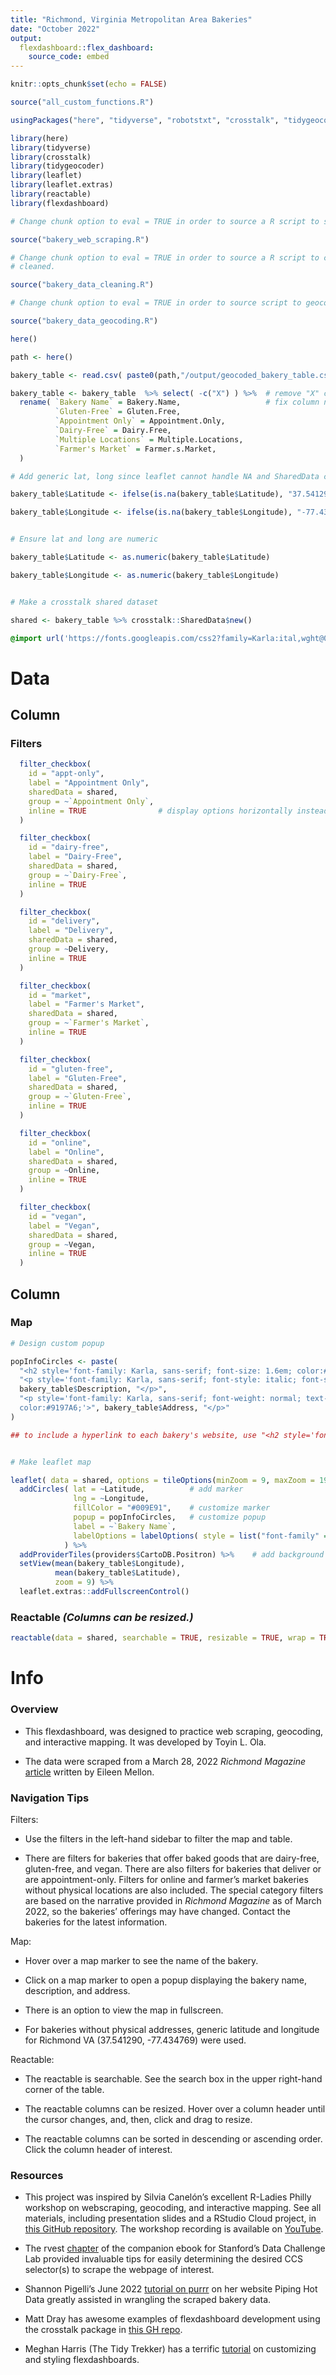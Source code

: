 ```yaml
---
title: "Richmond, Virginia Metropolitan Area Bakeries"
date: "October 2022"
output:
  flexdashboard::flex_dashboard:
    source_code: embed
---
```


```r

knitr::opts_chunk$set(echo = FALSE)

source("all_custom_functions.R")

usingPackages("here", "tidyverse", "robotstxt", "crosstalk", "tidygeocoder", "leaflet", "leaflet.extras", "reactable", "flexdashboard")

library(here)
library(tidyverse)
library(crosstalk)
library(tidygeocoder)
library(leaflet)
library(leaflet.extras)
library(reactable)
library(flexdashboard)

```

```r

# Change chunk option to eval = TRUE in order to source a R script to scrape the web for the bakeries' data in lieu of loading # data that has already been scraped.

source("bakery_web_scraping.R")

```

```r

# Change chunk option to eval = TRUE in order to source a R script to clean data instead of loading data that has already been
# cleaned.

source("bakery_data_cleaning.R")

```

```r

# Change chunk option to eval = TRUE in order to source script to geocode data instead of loading data in next chunk.

source("bakery_data_geocoding.R")

```

```r

here()

path <- here()

bakery_table <- read.csv( paste0(path,"/output/geocoded_bakery_table.csv") )

bakery_table <- bakery_table  %>% select( -c("X") ) %>%  # remove "X" column from reading in csv
  rename( `Bakery Name` = Bakery.Name,                   # fix column names from reading in csv
          `Gluten-Free` = Gluten.Free, 
          `Appointment Only` = Appointment.Only,
          `Dairy-Free` = Dairy.Free, 
          `Multiple Locations` = Multiple.Locations,
          `Farmer's Market` = Farmer.s.Market,
  )

```

```r

# Add generic lat, long since leaflet cannot handle NA and SharedData cannot be filtered

bakery_table$Latitude <- ifelse(is.na(bakery_table$Latitude), "37.541290", bakery_table$Latitude )

bakery_table$Longitude <- ifelse(is.na(bakery_table$Longitude), "-77.434769", bakery_table$Longitude )


# Ensure lat and long are numeric

bakery_table$Latitude <- as.numeric(bakery_table$Latitude)

bakery_table$Longitude <- as.numeric(bakery_table$Longitude)


# Make a crosstalk shared dataset

shared <- bakery_table %>% crosstalk::SharedData$new()

```

```css

@import url('https://fonts.googleapis.com/css2?family=Karla:ital,wght@0,300;0,400;1,300;1,400&display=swap');

```


**Data**
=====================================  


Column {data-width=175}
-------------------------------------

### Filters

```r


  filter_checkbox(
    id = "appt-only",
    label = "Appointment Only",
    sharedData = shared,
    group = ~`Appointment Only`,
    inline = TRUE                # display options horizontally instead of vertically
  )

  filter_checkbox(
    id = "dairy-free",
    label = "Dairy-Free",
    sharedData = shared,
    group = ~`Dairy-Free`,
    inline = TRUE
  )

  filter_checkbox(
    id = "delivery",
    label = "Delivery",
    sharedData = shared,
    group = ~Delivery,
    inline = TRUE
  )

  filter_checkbox(
    id = "market",
    label = "Farmer's Market",
    sharedData = shared,
    group = ~`Farmer's Market`,
    inline = TRUE
  )

  filter_checkbox(
    id = "gluten-free",
    label = "Gluten-Free",
    sharedData = shared,
    group = ~`Gluten-Free`,
    inline = TRUE
  )

  filter_checkbox(
    id = "online",
    label = "Online",
    sharedData = shared,
    group = ~Online,
    inline = TRUE
  )

  filter_checkbox(
    id = "vegan",
    label = "Vegan",
    sharedData = shared,
    group = ~Vegan,
    inline = TRUE
  )

```


Column {data-width=825}
-------------------------------------

### Map

```r

# Design custom popup

popInfoCircles <- paste(
  "<h2 style='font-family: Karla, sans-serif; font-size: 1.6em; color:#43464C;'>",bakery_table$`Bakery Name`, "</h2>",
  "<p style='font-family: Karla, sans-serif; font-style: italic; font-size: 1.5em; color:#9197A6;'>",     
  bakery_table$Description, "</p>",
  "<p style='font-family: Karla, sans-serif; font-weight: normal; text-align: center; font-size: 1em; 
  color:#9197A6;'>", bakery_table$Address, "</p>"
)

## to include a hyperlink to each bakery's website, use "<h2 style='font-family: Karla, sans-serif; font-size: 1.6em; color:#43464C;'>", "<a href=", bakery_table$Hyperlink, ">", bakery_table$`Bakery Name`, "</a></h2>"


# Make leaflet map

leaflet( data = shared, options = tileOptions(minZoom = 9, maxZoom = 19) ) %>%
  addCircles( lat = ~Latitude,          # add marker
              lng = ~Longitude,
              fillColor = "#009E91",    # customize marker
              popup = popInfoCircles,   # customize popup
              label = ~`Bakery Name`,
              labelOptions = labelOptions( style = list("font-family" = "Karla, sans-serif","font-size" = "1.2em") )
            ) %>%
  addProviderTiles(providers$CartoDB.Positron) %>%    # add background map
  setView(mean(bakery_table$Longitude), 
          mean(bakery_table$Latitude), 
          zoom = 9) %>%
  leaflet.extras::addFullscreenControl()

```

### Reactable   *(Columns can be resized.)*

```r

reactable(data = shared, searchable = TRUE, resizable = TRUE, wrap = TRUE )

```


**Info**
===================================== 

### Overview {data-height=125}

- This flexdashboard, was designed to practice web scraping, geocoding, and interactive mapping. It was developed by Toyin L. Ola.

- The data were scraped from a March 28, 2022 *Richmond Magazine* [article](https://richmondmagazine.com/restaurants-in-richmond/richmond-area-bakeries/) written by Eileen Mellon.

### Navigation Tips

Filters:

- Use the filters in the left-hand sidebar to filter the map and table. 

- There are filters for bakeries that offer baked goods that are dairy-free, gluten-free, and vegan. There are also filters for bakeries that deliver or are appointment-only. Filters for online and farmer's market bakeries without physical locations are also included. The special category filters are based on the narrative provided in *Richmond Magazine* as of March 2022, so the bakeries' offerings may have changed. Contact the bakeries for the latest information.

Map:

- Hover over a map marker to see the name of the bakery. 

- Click on a map marker to open a popup displaying the bakery name, description, and address. 

- There is an option to view the map in fullscreen.

- For bakeries without physical addresses, generic latitude and longitude for Richmond VA (37.541290, -77.434769) were used.

Reactable:

- The reactable is searchable. See the search box in the upper right-hand corner of the table.

- The reactable columns can be resized. Hover over a column header until the cursor changes, and, then, click and drag to resize.

- The reactable columns can be sorted in descending or ascending order. Click the column header of interest.

### Resources {data-height=250}

- This project was inspired by Silvia Canelón's excellent R-Ladies Philly workshop on webscraping, geocoding,
and interactive mapping. See all materials, including presentation slides and a RStudio Cloud project, in [this GitHub repository](https://github.com/spcanelon/2022-ccd-sips). The workshop recording is available on [YouTube](https://www.youtube.com/watch?v=tcfHr0oeOMw).

- The rvest [chapter](https://dcl-wrangle.stanford.edu/rvest.html) of the companion ebook for Stanford's Data Challenge Lab provided invaluable tips for easily determining the desired CCS selector(s) to scrape the webpage of interest.

- Shannon Pigelli's June 2022 [tutorial on purrr](https://www.pipinghotdata.com/talks/2022-06-08-iterating-well-with-purrr/) on her website Piping Hot Data greatly assisted in wrangling the scraped bakery data.

- Matt Dray has awesome examples of flexdashboard development using the crosstalk package in [this GH repo](https://github.com/matt-dray/earl18-crosstalk).

- Meghan Harris (The Tidy Trekker) has a terrific [tutorial](https://www.thetidytrekker.com/post/dull-dashboards) on customizing and styling flexdashboards.
